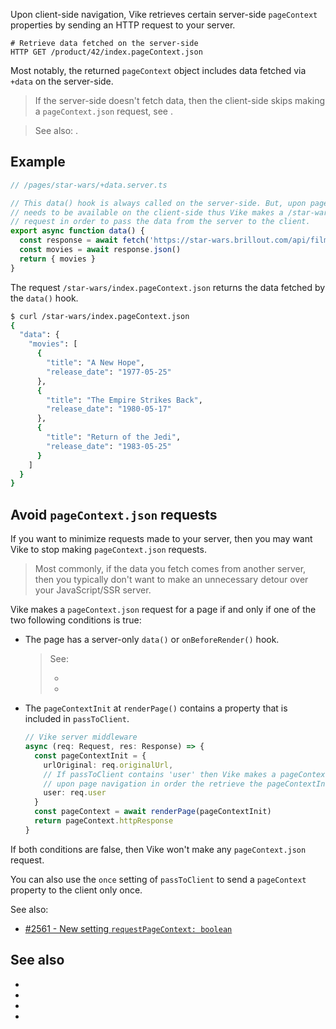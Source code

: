 
Upon <Link href="/client-routing">client-side navigation</Link>,
Vike retrieves certain server-side `pageContext` properties by sending an HTTP request to your server.

```shell
# Retrieve data fetched on the server-side
HTTP GET /product/42/index.pageContext.json
```

Most notably, the returned `pageContext` object includes data fetched via <Link href="/data#environment">`+data` on the server-side</Link>.

> If the server-side doesn't fetch data, then the client-side skips making a `pageContext.json` request, see <Link href="#avoid-pagecontext-json-requests" />.

> See also: <Link href="/pageContext#lifecycle" />.


## Example

```ts
// /pages/star-wars/+data.server.ts

// This data() hook is always called on the server-side. But, upon page navigation, the data
// needs to be available on the client-side thus Vike makes a /star-wars/index.pageContext.json
// request in order to pass the data from the server to the client.
export async function data() {
  const response = await fetch('https://star-wars.brillout.com/api/films.json')
  const movies = await response.json()
  return { movies }
}
```
The request `/star-wars/index.pageContext.json` returns the data fetched by the `data()` hook.

```bash
$ curl /star-wars/index.pageContext.json
{
  "data": {
    "movies": [
      {
        "title": "A New Hope",
        "release_date": "1977-05-25"
      },
      {
        "title": "The Empire Strikes Back",
        "release_date": "1980-05-17"
      },
      {
        "title": "Return of the Jedi",
        "release_date": "1983-05-25"
      }
    ]
  }
}
```

## Avoid `pageContext.json` requests

If you want to minimize requests made to your server, then you may want Vike to stop making `pageContext.json` requests.

> Most commonly, if the data you fetch comes from another server, then you typically don't want to make an unnecessary detour over your JavaScript/SSR server.

Vike makes a `pageContext.json` request for a page if and only if one of the two following conditions is true:
- The page has a server-only `data()` or `onBeforeRender()` hook.
  > See:
  > - <Link href="/data#environment" />
  > - <Link href="/onBeforeRender#environment" />
- The `pageContextInit` at <Link href="/renderPage">`renderPage()`</Link> contains a property that is included in <Link href="/passToClient">`passToClient`</Link>.
  ```ts
  // Vike server middleware
  async (req: Request, res: Response) => {
    const pageContextInit = {
      urlOriginal: req.originalUrl,
      // If passToClient contains 'user' then Vike makes a pageContext.json request
      // upon page navigation in order the retrieve the pageContextInit.user value.
      user: req.user
    }
    const pageContext = await renderPage(pageContextInit)
    return pageContext.httpResponse
  }
  ```

If both conditions are false, then Vike won't make any `pageContext.json` request.

You can also use <Link href="/passToClient#once">the `once` setting of `passToClient`</Link> to send a `pageContext` property to the client only once.

See also:
- [#2561 - New setting `requestPageContext: boolean`](https://github.com/vikejs/vike/issues/2561)


## See also

- <Link href="/passToClient" />
- <Link href="/pageContext#lifecycle" />
- <Link href="/data#environment" />
- <Link href="/onBeforeRender#environment" />
